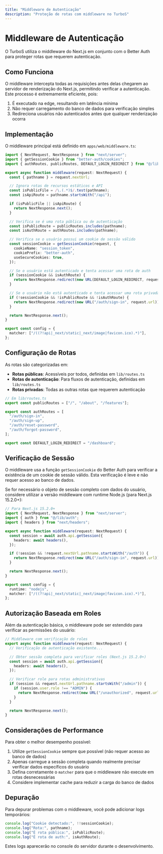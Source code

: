 ```yaml
---
title: "Middleware de Autenticação"
description: "Proteção de rotas com middleware no TurboS"
---
```


# Middleware de Autenticação

O TurboS utiliza o middleware do Next.js em conjunto com o Better Auth para proteger rotas que requerem autenticação.

## Como Funciona

O middleware intercepta todas as requisições antes delas chegarem ao servidor de renderização do Next.js, permitindo verificar a autenticação. Este processo é extremamente eficiente, pois:

1. É executado na edge, resultando em latência mínima
2. Não requer carregamento do banco de dados para verificação simples
3. Redireciona usuários não autenticados antes que qualquer renderização ocorra

## Implementação

O middleware principal está definido em `apps/web/middleware.ts`:

```typescript
import { NextRequest, NextResponse } from "next/server";
import { getSessionCookie } from "better-auth/cookies";
import { authRoutes, publicRoutes, DEFAULT_LOGIN_REDIRECT } from "@/lib/routes";

export async function middleware(request: NextRequest) {
  const { pathname } = request.nextUrl;

  // Ignora rotas de recursos estáticos e API
  const isPublicFile = /\.(.*)$/.test(pathname);
  const isApiRoute = pathname.startsWith("/api");

  if (isPublicFile || isApiRoute) {
    return NextResponse.next();
  }

  // Verifica se é uma rota pública ou de autenticação
  const isPublicRoute = publicRoutes.includes(pathname);
  const isAuthRoute = authRoutes.includes(pathname);

  // Verifica se o usuário possui um cookie de sessão válido
  const sessionCookie = getSessionCookie(request, {
    cookieName: "session_token",
    cookiePrefix: "better-auth",
    useSecureCookies: true,
  });

  // Se o usuário está autenticado e tenta acessar uma rota de auth
  if (sessionCookie && isAuthRoute) {
    return NextResponse.redirect(new URL(DEFAULT_LOGIN_REDIRECT, request.url));
  }

  // Se o usuário não está autenticado e tenta acessar uma rota privada
  if (!sessionCookie && !isPublicRoute && !isAuthRoute) {
    return NextResponse.redirect(new URL("/auth/sign-in", request.url));
  }

  return NextResponse.next();
}

export const config = {
  matcher: ["/((?!api|_next/static|_next/image|favicon.ico).*)"],
};
```

## Configuração de Rotas

As rotas são categorizadas em:

- **Rotas públicas**: Acessíveis por todos, definidas em `lib/routes.ts`
- **Rotas de autenticação**: Para fluxos de autenticação, definidas em `lib/routes.ts`
- **Rotas privadas**: Todas as outras rotas que requerem autenticação

```typescript
// Em lib/routes.ts
export const publicRoutes = ["/", "/about", "/features"];

export const authRoutes = [
  "/auth/sign-in",
  "/auth/sign-up",
  "/auth/reset-password",
  "/auth/forgot-password",
];

export const DEFAULT_LOGIN_REDIRECT = "/dashboard";
```

## Verificação de Sessão

O middleware usa a função `getSessionCookie` do Better Auth para verificar a existência de um cookie de sessão válido. Esta verificação é leve e não requer acesso ao banco de dados.

Se for necessário o objeto de sessão completo com dados do usuário, considere utilizar a versão middleware com runtime Node.js (para Next.js 15.2.0+):

```typescript
// Para Next.js 15.2.0+
import { NextRequest, NextResponse } from "next/server";
import { auth } from "@/lib/auth";
import { headers } from "next/headers";

export async function middleware(request: NextRequest) {
  const session = await auth.api.getSession({
    headers: await headers(),
  });

  if (!session && !request.nextUrl.pathname.startsWith("/auth")) {
    return NextResponse.redirect(new URL("/auth/sign-in", request.url));
  }

  return NextResponse.next();
}

export const config = {
  runtime: "nodejs",
  matcher: ["/((?!api|_next/static|_next/image|favicon.ico).*)"],
};
```

## Autorização Baseada em Roles

Além da autenticação básica, o middleware pode ser estendido para verificar as permissões do usuário:

```typescript
// Middleware com verificação de roles
export async function middleware(request: NextRequest) {
  // Verificação de autenticação existente...

  // Obter sessão completa para verificar roles (Next.js 15.2.0+)
  const session = await auth.api.getSession({
    headers: await headers(),
  });

  // Verificar role para rotas administrativas
  if (session && request.nextUrl.pathname.startsWith("/admin")) {
    if (session.user.role !== "ADMIN") {
      return NextResponse.redirect(new URL("/unauthorized", request.url));
    }
  }

  return NextResponse.next();
}
```

## Considerações de Performance

Para obter o melhor desempenho possível:

1. Utilize `getSessionCookie` sempre que possível (não requer acesso ao banco de dados)
2. Apenas carregue a sessão completa quando realmente precisar verificar dados específicos do usuário
3. Defina corretamente o `matcher` para que o middleware não execute em rotas desnecessárias
4. Considere implementar cache para reduzir a carga do banco de dados

## Depuração

Para depurar problemas com o middleware, você pode adicionar logs temporários:

```typescript
console.log("Cookie detectado:", !!sessionCookie);
console.log("Rota:", pathname);
console.log("É rota pública:", isPublicRoute);
console.log("É rota de auth:", isAuthRoute);
```

Estes logs aparecerão no console do servidor durante o desenvolvimento.
